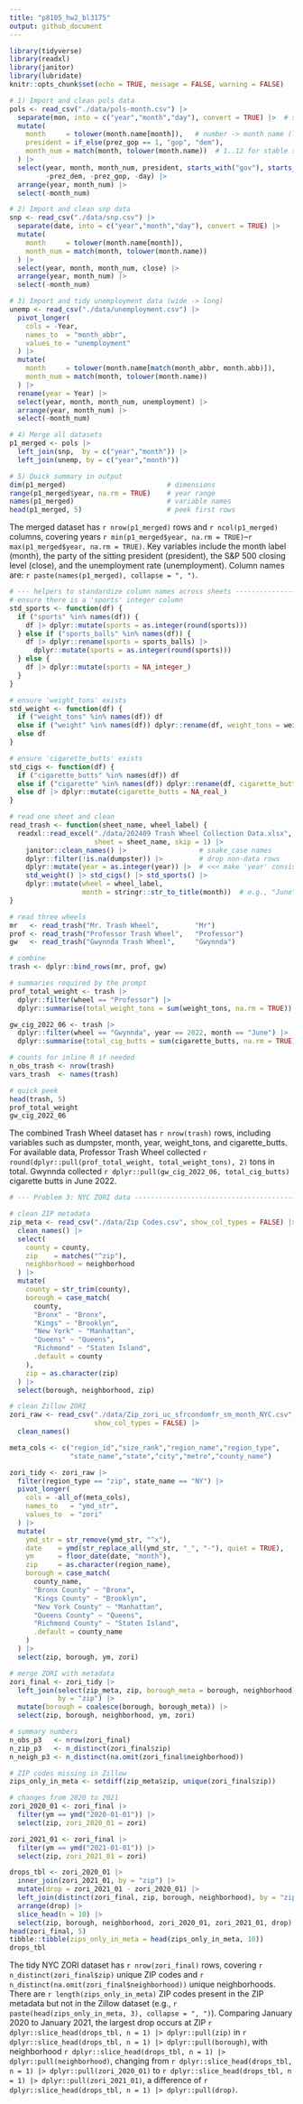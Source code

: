 ```yaml
---
title: "p8105_hw2_bl3175"
output: github_document
---
```


```r
library(tidyverse)  
library(readxl)     
library(janitor)  
library(lubridate)
knitr::opts_chunk$set(echo = TRUE, message = FALSE, warning = FALSE)
```

```r
# 1) Import and clean pols data
pols <- read_csv("./data/pols-month.csv") |>
  separate(mon, into = c("year","month","day"), convert = TRUE) |>  # split YYYY-MM-DD
  mutate(
    month     = tolower(month.name[month]),   # number -> month name (lowercase)
    president = if_else(prez_gop == 1, "gop", "dem"),
    month_num = match(month, tolower(month.name))  # 1..12 for stable sorting
  ) |>
  select(year, month, month_num, president, starts_with("gov"), starts_with("sen"),
         -prez_dem, -prez_gop, -day) |>
  arrange(year, month_num) |>
  select(-month_num)

# 2) Import and clean snp data
snp <- read_csv("./data/snp.csv") |>
  separate(date, into = c("year","month","day"), convert = TRUE) |>
  mutate(
    month     = tolower(month.name[month]),
    month_num = match(month, tolower(month.name))
  ) |>
  select(year, month, month_num, close) |>
  arrange(year, month_num) |>
  select(-month_num)

# 3) Import and tidy unemployment data (wide -> long)
unemp <- read_csv("./data/unemployment.csv") |>
  pivot_longer(
    cols = -Year,
    names_to  = "month_abbr",
    values_to = "unemployment"
  ) |>
  mutate(
    month     = tolower(month.name[match(month_abbr, month.abb)]),
    month_num = match(month, tolower(month.name))
  ) |>
  rename(year = Year) |>   
  select(year, month, month_num, unemployment) |>
  arrange(year, month_num) |>
  select(-month_num)

# 4) Merge all datasets
p1_merged <- pols |>
  left_join(snp,  by = c("year","month")) |>
  left_join(unemp, by = c("year","month"))

# 5) Quick summary in output
dim(p1_merged)                         # dimensions
range(p1_merged$year, na.rm = TRUE)    # year range
names(p1_merged)                       # variable names
head(p1_merged, 5)                     # peek first rows
```

The merged dataset has `r nrow(p1_merged)` rows and `r ncol(p1_merged)` columns, covering years `r min(p1_merged$year, na.rm = TRUE)`–`r max(p1_merged$year, na.rm = TRUE)`. Key variables include the month label (month), the party of the sitting president (president), the S&P 500 closing level (close), and the unemployment rate (unemployment). Column names are: `r paste(names(p1_merged), collapse = ", ")`.

```r
# --- helpers to standardize column names across sheets -----------------
# ensure there is a 'sports' integer column
std_sports <- function(df) {
  if ("sports" %in% names(df)) {
    df |> dplyr::mutate(sports = as.integer(round(sports)))
  } else if ("sports_balls" %in% names(df)) {
    df |> dplyr::rename(sports = sports_balls) |>
      dplyr::mutate(sports = as.integer(round(sports)))
  } else {
    df |> dplyr::mutate(sports = NA_integer_)
  }
}

# ensure 'weight_tons' exists
std_weight <- function(df) {
  if ("weight_tons" %in% names(df)) df
  else if ("weight" %in% names(df)) dplyr::rename(df, weight_tons = weight)
  else df
}

# ensure 'cigarette_butts' exists
std_cigs <- function(df) {
  if ("cigarette_butts" %in% names(df)) df
  else if ("cigarette" %in% names(df)) dplyr::rename(df, cigarette_butts = cigarette)
  else df |> dplyr::mutate(cigarette_butts = NA_real_)
}

# read one sheet and clean
read_trash <- function(sheet_name, wheel_label) {
  readxl::read_excel("./data/202409 Trash Wheel Collection Data.xlsx",
                     sheet = sheet_name, skip = 1) |>
    janitor::clean_names() |>                  # snake_case names
    dplyr::filter(!is.na(dumpster)) |>         # drop non-data rows
    dplyr::mutate(year = as.integer(year)) |>  # <<< make 'year' consistent
    std_weight() |> std_cigs() |> std_sports() |>
    dplyr::mutate(wheel = wheel_label,
                  month = stringr::str_to_title(month))  # e.g., "June"
}

# read three wheels
mr   <- read_trash("Mr. Trash Wheel",         "Mr")
prof <- read_trash("Professor Trash Wheel",   "Professor")
gw   <- read_trash("Gwynnda Trash Wheel",     "Gwynnda")

# combine
trash <- dplyr::bind_rows(mr, prof, gw)

# summaries required by the prompt
prof_total_weight <- trash |>
  dplyr::filter(wheel == "Professor") |>
  dplyr::summarise(total_weight_tons = sum(weight_tons, na.rm = TRUE))

gw_cig_2022_06 <- trash |>
  dplyr::filter(wheel == "Gwynnda", year == 2022, month == "June") |>
  dplyr::summarise(total_cig_butts = sum(cigarette_butts, na.rm = TRUE))

# counts for inline R if needed
n_obs_trash <- nrow(trash)
vars_trash  <- names(trash)

# quick peek
head(trash, 5)
prof_total_weight
gw_cig_2022_06
```

The combined Trash Wheel dataset has `r nrow(trash)` rows, including variables such as dumpster, month, year, weight_tons, and cigarette_butts. For available data, Professor Trash Wheel collected `r round(dplyr::pull(prof_total_weight, total_weight_tons), 2)` tons in total. Gwynnda collected `r dplyr::pull(gw_cig_2022_06, total_cig_butts)` cigarette butts in June 2022.

```r
# --- Problem 3: NYC ZORI data ------------------------------------------

# clean ZIP metadata
zip_meta <- read_csv("./data/Zip Codes.csv", show_col_types = FALSE) |>
  clean_names() |>
  select(
    county = county,
    zip    = matches("^zip"),
    neighborhood = neighborhood
  ) |>
  mutate(
    county = str_trim(county),
    borough = case_match(
      county,
      "Bronx" ~ "Bronx",
      "Kings" ~ "Brooklyn",
      "New York" ~ "Manhattan",
      "Queens" ~ "Queens",
      "Richmond" ~ "Staten Island",
      .default = county
    ),
    zip = as.character(zip)
  ) |>
  select(borough, neighborhood, zip)

# clean Zillow ZORI
zori_raw <- read_csv("./data/Zip_zori_uc_sfrcondomfr_sm_month_NYC.csv",
                     show_col_types = FALSE) |>
  clean_names()

meta_cols <- c("region_id","size_rank","region_name","region_type",
               "state_name","state","city","metro","county_name")

zori_tidy <- zori_raw |>
  filter(region_type == "zip", state_name == "NY") |>
  pivot_longer(
    cols = -all_of(meta_cols),
    names_to   = "ymd_str",
    values_to  = "zori"
  ) |>
  mutate(
    ymd_str = str_remove(ymd_str, "^x"),
    date    = ymd(str_replace_all(ymd_str, "_", "-"), quiet = TRUE),
    ym      = floor_date(date, "month"),
    zip     = as.character(region_name),
    borough = case_match(
      county_name,
      "Bronx County" ~ "Bronx",
      "Kings County" ~ "Brooklyn",
      "New York County" ~ "Manhattan",
      "Queens County" ~ "Queens",
      "Richmond County" ~ "Staten Island",
      .default = county_name
    )
  ) |>
  select(zip, borough, ym, zori)

# merge ZORI with metadata
zori_final <- zori_tidy |>
  left_join(select(zip_meta, zip, borough_meta = borough, neighborhood),
            by = "zip") |>
  mutate(borough = coalesce(borough, borough_meta)) |>
  select(zip, borough, neighborhood, ym, zori)

# summary numbers
n_obs_p3   <- nrow(zori_final)
n_zip_p3   <- n_distinct(zori_final$zip)
n_neigh_p3 <- n_distinct(na.omit(zori_final$neighborhood))

# ZIP codes missing in Zillow
zips_only_in_meta <- setdiff(zip_meta$zip, unique(zori_final$zip))

# changes from 2020 to 2021
zori_2020_01 <- zori_final |>
  filter(ym == ymd("2020-01-01")) |>
  select(zip, zori_2020_01 = zori)

zori_2021_01 <- zori_final |>
  filter(ym == ymd("2021-01-01")) |>
  select(zip, zori_2021_01 = zori)

drops_tbl <- zori_2020_01 |>
  inner_join(zori_2021_01, by = "zip") |>
  mutate(drop = zori_2021_01 - zori_2020_01) |>
  left_join(distinct(zori_final, zip, borough, neighborhood), by = "zip") |>
  arrange(drop) |>
  slice_head(n = 10) |>
  select(zip, borough, neighborhood, zori_2020_01, zori_2021_01, drop)
head(zori_final, 5)
tibble::tibble(zips_only_in_meta = head(zips_only_in_meta, 10))
drops_tbl
```

The tidy NYC ZORI dataset has `r nrow(zori_final)` rows, covering `r n_distinct(zori_final$zip)` unique ZIP codes and `r n_distinct(na.omit(zori_final$neighborhood))` unique neighborhoods. There are `r length(zips_only_in_meta)` ZIP codes present in the ZIP metadata but not in the Zillow dataset (e.g., `r paste(head(zips_only_in_meta, 3), collapse = ", ")`). Comparing January 2020 to January 2021, the largest drop occurs at ZIP `r dplyr::slice_head(drops_tbl, n = 1) |> dplyr::pull(zip)` in `r dplyr::slice_head(drops_tbl, n = 1) |> dplyr::pull(borough)`, with neighborhood `r dplyr::slice_head(drops_tbl, n = 1) |> dplyr::pull(neighborhood)`, changing from `r dplyr::slice_head(drops_tbl, n = 1) |> dplyr::pull(zori_2020_01)` to `r dplyr::slice_head(drops_tbl, n = 1) |> dplyr::pull(zori_2021_01)`, a difference of `r dplyr::slice_head(drops_tbl, n = 1) |> dplyr::pull(drop)`.
